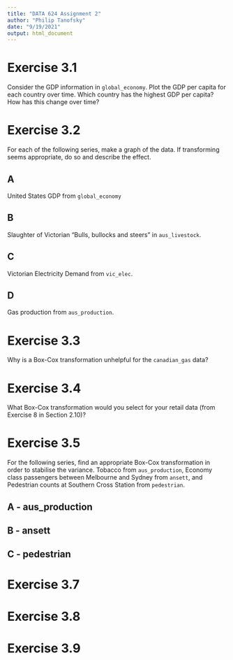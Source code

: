 ```yaml
---
title: "DATA 624 Assignment 2"
author: "Philip Tanofsky"
date: "9/19/2021"
output: html_document
---
```



 
# Exercise 3.1

Consider the GDP information in `global_economy`. Plot the GDP per capita for each country over time. Which country has the highest GDP per capita? How has this change over time?

# Exercise 3.2

For each of the following series, make a graph of the data. If transforming seems appropriate, do so and describe the effect.

## A

United States GDP from `global_economy`

## B

Slaughter of Victorian "Bulls, bullocks and steers" in `aus_livestock`.

## C

Victorian Electricity Demand from `vic_elec`.

## D

Gas production from `aus_production`.

# Exercise 3.3

Why is a Box-Cox transformation unhelpful for the `canadian_gas` data?

# Exercise 3.4

What Box-Cox transformation would you select for your retail data (from Exercise 8 in Section 2.10)?

# Exercise 3.5

For the following series, find an appropriate Box-Cox transformation in order to stabilise the variance. Tobacco from `aus_production`, Economy class passengers between Melbourne and Sydney from `ansett`, and Pedestrian counts at Southern Cross Station from `pedestrian`.

## A - aus_production

## B - ansett

## C - pedestrian

# Exercise 3.7

# Exercise 3.8

# Exercise 3.9





